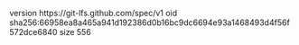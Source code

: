 version https://git-lfs.github.com/spec/v1
oid sha256:66958ea8a465a941d192386d0b16bc9dc6694e93a1468493d4f56f572dce6840
size 556
